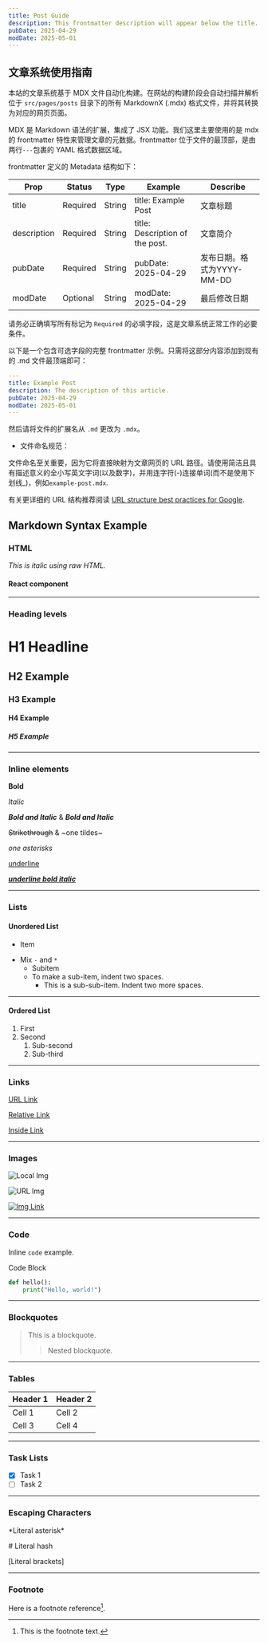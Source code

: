 ```yaml
---
title: Post Guide
description: This frontmatter description will appear below the title.
pubDate: 2025-04-29
modDate: 2025-05-01
---
```


## 文章系统使用指南

本站的文章系统基于 MDX 文件自动化构建。在网站的构建阶段会自动扫描并解析位于 `src/pages/posts` 目录下的所有 MarkdownX (.mdx) 格式文件，并将其转换为对应的网页页面。

MDX 是 Markdown 语法的扩展，集成了 JSX 功能。我们这里主要使用的是 mdx 的 frontmatter 特性来管理文章的元数据。frontmatter 位于文件的最顶部，是由两行`---`包裹的 YAML 格式数据区域。

frontmatter 定义的 Metadata 结构如下：

| Prop        | Status   | Type   | Example                         | Describe                   |
| ----------- | -------- | ------ | ------------------------------- | -------------------------- |
| title       | Required | String | title: Example Post             | 文章标题                   |
| description | Required | String | title: Description of the post. | 文章简介                   |
| pubDate     | Required | String | pubDate: 2025-04-29             | 发布日期。格式为YYYY-MM-DD |
| modDate     | Optional | String | modDate: 2025-04-29             | 最后修改日期               |

请务必正确填写所有标记为 `Required` 的必填字段，这是文章系统正常工作的必要条件。

以下是一个包含可选字段的完整 frontmatter 示例。只需将这部分内容添加到现有的 .md 文件最顶端即可：

```YAML
---
title: Example Post
description: The description of this article.
pubDate: 2025-04-29
modDate: 2025-05-01
---
```

然后请将文件的扩展名从 `.md` 更改为 `.mdx`。

- 文件命名规范：

文件命名至关重要，因为它将直接映射为文章网页的 URL 路径。请使用简洁且具有描述意义的全小写英文字词(以及数字)，并用连字符(-)连接单词(而不是使用下划线_)，例如`example-post.mdx`.

有关更详细的 URL 结构推荐阅读 [URL structure best practices for Google](https://developers.google.com/search/docs/crawling-indexing/url-structure).

## Markdown Syntax Example

### HTML

<i>This is italic using raw HTML.</i>

#### React component

<Card
  icon="ri-book-2-line"
  iconColor="text-lime-500"
  iconBg="bg-lime-100"
  title="《电子版手册》"
  description="青衫 Neuro 发布的所有 PDF 手册"
  link="/public"
/>

---

### Heading levels

# H1 Headline

## H2 Example

### H3 Example

#### H4 Example

##### H5 Example

---

### Inline elements

**Bold**

_Italic_

***Bold and Italic*** & **_Bold and Italic_**

~~Strikethrough~~ & ~one tildes~

*one asterisks*

<u>underline</u>

***<u>underline bold italic</u>***

---

### Lists

#### Unordered List

- Item
* Mix `-` and `*`
  - Subitem
  - To make a sub-item, indent two spaces.
    - This is a sub-sub-item. Indent two more spaces.

***

#### Ordered List

1. First
2. Second
   1. Sub-second
   2. Sub-third

---

### Links

[URL Link](https://qingshanasd.cn)

[Relative Link](/posts)

[Inside Link](#markdown-syntax-example)

---

### Images

![Local Img](/favicon.ico)

![URL Img](https://qingshanasd.cn/assets/img/ittuann.png)

[![Img Link](/favicon.ico)](https://qingshanasd.cn)

---

### Code

Inline `code` example.

Code Block

```python
def hello():
    print("Hello, world!")
```

---

### Blockquotes

> This is a blockquote.
>
> > Nested blockquote.

---

### Tables

| Header 1 | Header 2 |
| -------- | -------- |
| Cell 1   | Cell 2   |
| Cell 3   | Cell 4   |

---

### Task Lists

- [x] Task 1
- [ ] Task 2

---

### Escaping Characters

\*Literal asterisk\*

\# Literal hash

\[Literal brackets\]

---

### Footnote

Here is a footnote reference[^1].

[^1]: This is the footnote text.
